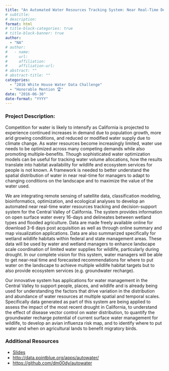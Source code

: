 ```yaml
---
title: "An Automated Water Resources Tracking System: Near Real-Time Decision Support for Water and Wetland Managers"
# subtitle: 
# description: 
format: html
# title-block-categories: true
# title-block-banner: true
author: 
  - "NA"
# author:
#   - name: 
#     url: 
#     affiliation: 
#     affiliation-url:
# abstract: ""
# abstract-title: ""
categories: 
  - "2016 White House Water Data Challenge"
  - "Honorable Mention 🏆"
date: "2016-06-30"
date-format: "YYYY"
---
```


<!-- COMMENT
## params_NOTUSED-proj_title

#### Year: params_NOTUSED-year

#### Topics: params_NOTUSED-topics

#### Awards: params_NOTUSED-awards

#### Team Members: params_NOTUSED-team_members
UNCOMMENT -->

### Project Description:

Competition for water is likely to intensify as California is projected to experience continued increases in demand due to population growth, more arid growing conditions, and reduced or modified water supply due to climate change. As water resources become increasingly limited, water use needs to be optimized across many competing demands while also promoting multiple-benefits. Though sophisticated water optimization models can be useful for tracking water volume allocations, how the results translate into habitat availability for wildlife and ecosystem services for people is not known. A framework is needed to better understand the spatial distribution of water in near real-time for managers to adapt to changing conditions on the landscape and to maximize the value of the water used.
 
 We are integrating remote sensing of satellite data, classification modeling, bioinformatics, optimization, and ecological analyses to develop an automated near real-time water resources tracking and decision-support system for the Central Valley of California. The system provides information on open surface water every 16-days and delineates between wetland types and flooded agriculture. Data are made freely available online for download 3-6 days post acquisition as well as through online summary and map visualization applications. Data are also summarized specifically for wetland wildlife habitats within federal and state management areas. These data will be used by water and wetland managers to enhance landscape scale coordination of limited water supplies for wildlife, particularly during drought. In our complete vision for this system, water managers will be able to get near-real time and forecasted recommendations for where to put water on the landscape to achieve multiple wildlife habitat targets but to also provide ecosystem services (e.g. groundwater recharge). 
 
 Our innovative system has applications for water management in the Central Valley to support people, places, and wildlife and is already being used for understanding the factors that drive variation in the distribution and abundance of water resources at multiple spatial and temporal scales. Specifically data generated as part of this system are being applied to assess the impact of the most recent drought in California, to understand the effect of disease vector control on water distribution, to quantify the groundwater recharge potential of current surface water management for wildlife, to develop an avian influenza risk map, and to identify where to put water and when on agricultural lands to benefit migratory birds.

### Additional Resources

- [Slides](https://drive.google.com/file/d/0B5n4IeHrVBinWnN2eWVHM1g4aFE/view?resourcekey=0-HcUn236odEPuW98wyUUuyQ)
- <http://data.pointblue.org/apps/autowater/>
- <https://github.com/dm00dy/autowater>
